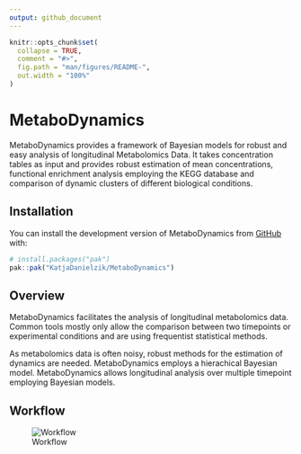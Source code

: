 ```yaml
---
output: github_document
---
```


<!-- README.md is generated from README.Rmd. Please edit that file -->

```r
knitr::opts_chunk$set(
  collapse = TRUE,
  comment = "#>",
  fig.path = "man/figures/README-",
  out.width = "100%"
)
```

# MetaboDynamics

<!-- badges: start -->
<!-- badges: end -->

MetaboDynamics provides a framework of Bayesian models for robust and easy
analysis of longitudinal Metabolomics Data. It takes concentration tables as 
input and provides robust estimation of mean concentrations, functional
enrichment analysis employing the KEGG database and comparison of dynamic clusters of 
different biological conditions.

## Installation

You can install the development version of MetaboDynamics from [GitHub](https://github.com/) with:

``` r
# install.packages("pak")
pak::pak("KatjaDanielzik/MetaboDynamics")
```

## Overview
MetaboDynamics facilitates the analysis of longitudinal metabolomics
data. Common tools mostly only allow the comparison between two timepoints or
experimental conditions and are using frequentist statistical methods. 

As metabolomics data is often noisy, robust methods for the estimation of 
dynamics are needed. MetaboDynamics employs a hierachical Bayesian model. 
MetaboDynamics allows longitudinal analysis over multiple timepoint employing
Bayesian models.

## Workflow
![Workflow](/man/figures/README-metabolomics_pitch.png)

